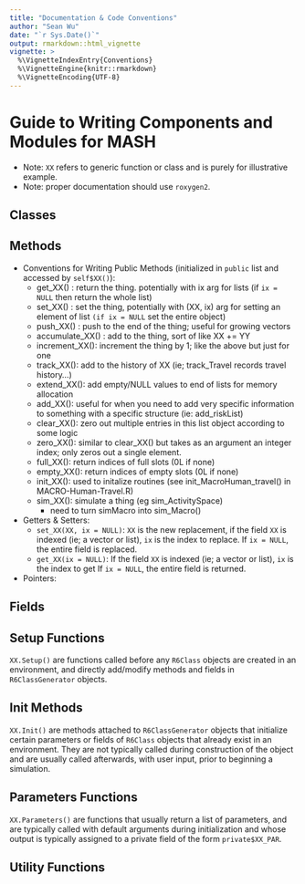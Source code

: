 ```yaml
---
title: "Documentation & Code Conventions"
author: "Sean Wu"
date: "`r Sys.Date()`"
output: rmarkdown::html_vignette
vignette: >
  %\VignetteIndexEntry{Conventions}
  %\VignetteEngine{knitr::rmarkdown}
  %\VignetteEncoding{UTF-8}
---
```

# Guide to Writing Components and Modules for MASH

  * Note: `XX` refers to generic function or class and is purely for illustrative example.
  * Note: proper documentation should use `roxygen2`.

## Classes

## Methods

  * Conventions for Writing Public Methods (initialized in `public` list and accessed by `self$XX()`):
    * get_XX() : return the thing. potentially with ix arg for lists (if `ix = NULL` then return the whole list)
    * set_XX() : set the thing, potentially with (XX, ix) arg for setting an element of list `(if ix = NULL` set the entire object)
    * push_XX() : push to the end of the thing; useful for growing vectors
    * accumulate_XX() : add to the thing, sort of like XX += YY
    * increment_XX(): increment the thing by 1; like the above but just for one
    * track_XX(): add to the history of XX (ie; track_Travel records travel history...)
    * extend_XX(): add empty/NULL values to end of lists for memory allocation
    * add_XX(): useful for when you need to add very specific information to something
    with a specific structure (ie: add_riskList)
    * clear_XX(): zero out multiple entries in this list object according to some logic
    * zero_XX(): similar to clear_XX() but takes as an argument an integer index; only zeros out a single element.
    * full_XX(): return indices of full slots (0L if none)
    * empty_XX(): return indices of empty slots (0L if none)
    * init_XX(): used to initalize routines (see init_MacroHuman_travel() in MACRO-Human-Travel.R)
    * sim_XX(): simulate a thing (eg sim_ActivitySpace)
        * need to turn simMacro into sim_Macro()

  * Getters & Setters:
    * `set_XX(XX, ix = NULL)`: `XX` is the new replacement, if the field `XX` is indexed (ie; a vector or list), `ix` is the index to replace. If `ix = NULL`, the entire field is replaced.
    * `get_XX(ix = NULL)`: If the field `XX` is indexed (ie; a vector or list), `ix` is the index to get If `ix = NULL`, the entire field is returned.

  * Pointers:

## Fields

## Setup Functions

`XX.Setup()` are functions called before any `R6Class` objects are created in an environment, and directly add/modify methods and fields in `R6ClassGenerator` objects.

## Init Methods

`XX.Init()` are methods attached to `R6ClassGenerator` objects that initialize certain parameters or fields of `R6Class` objects that already exist in an environment. They are not typically called during construction of the object and are usually called afterwards, with user input, prior to beginning a simulation.

## Parameters Functions

`XX.Parameters()` are functions that usually return a list of parameters, and are typically called with default arguments during initialization and whose output is typically assigned to a private field of the form `private$XX_PAR`.

## Utility Functions
